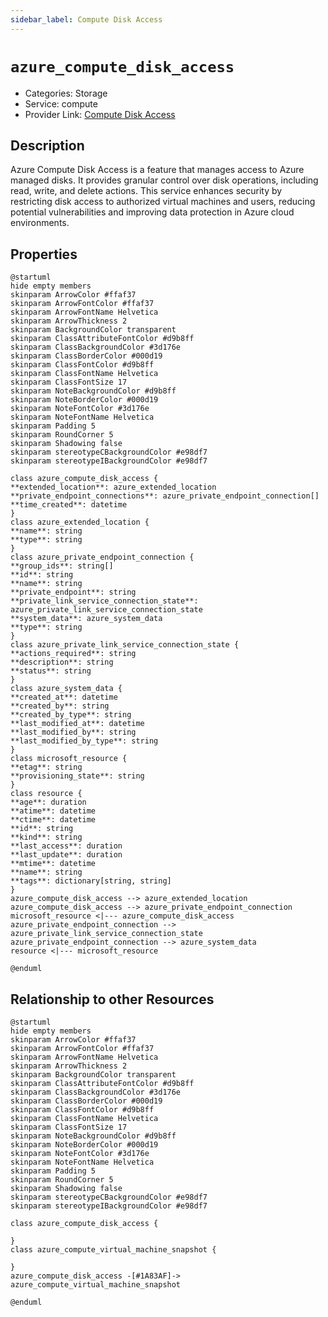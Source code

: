 ```yaml
---
sidebar_label: Compute Disk Access
---
```


# `azure_compute_disk_access`

- Categories: Storage
- Service: compute
- Provider Link: [Compute Disk Access](https://learn.microsoft.com/en-us/azure/virtual-machines/disks-types#disk-access)

## Description

Azure Compute Disk Access is a feature that manages access to Azure managed disks. It provides granular control over disk operations, including read, write, and delete actions. This service enhances security by restricting disk access to authorized virtual machines and users, reducing potential vulnerabilities and improving data protection in Azure cloud environments.

## Properties

<ZoomPanPinch>

```kroki imgType="plantuml" imgAlt="Diagram of Compute Disk Access data model"
@startuml
hide empty members
skinparam ArrowColor #ffaf37
skinparam ArrowFontColor #ffaf37
skinparam ArrowFontName Helvetica
skinparam ArrowThickness 2
skinparam BackgroundColor transparent
skinparam ClassAttributeFontColor #d9b8ff
skinparam ClassBackgroundColor #3d176e
skinparam ClassBorderColor #000d19
skinparam ClassFontColor #d9b8ff
skinparam ClassFontName Helvetica
skinparam ClassFontSize 17
skinparam NoteBackgroundColor #d9b8ff
skinparam NoteBorderColor #000d19
skinparam NoteFontColor #3d176e
skinparam NoteFontName Helvetica
skinparam Padding 5
skinparam RoundCorner 5
skinparam Shadowing false
skinparam stereotypeCBackgroundColor #e98df7
skinparam stereotypeIBackgroundColor #e98df7

class azure_compute_disk_access {
**extended_location**: azure_extended_location
**private_endpoint_connections**: azure_private_endpoint_connection[]
**time_created**: datetime
}
class azure_extended_location {
**name**: string
**type**: string
}
class azure_private_endpoint_connection {
**group_ids**: string[]
**id**: string
**name**: string
**private_endpoint**: string
**private_link_service_connection_state**: azure_private_link_service_connection_state
**system_data**: azure_system_data
**type**: string
}
class azure_private_link_service_connection_state {
**actions_required**: string
**description**: string
**status**: string
}
class azure_system_data {
**created_at**: datetime
**created_by**: string
**created_by_type**: string
**last_modified_at**: datetime
**last_modified_by**: string
**last_modified_by_type**: string
}
class microsoft_resource {
**etag**: string
**provisioning_state**: string
}
class resource {
**age**: duration
**atime**: datetime
**ctime**: datetime
**id**: string
**kind**: string
**last_access**: duration
**last_update**: duration
**mtime**: datetime
**name**: string
**tags**: dictionary[string, string]
}
azure_compute_disk_access --> azure_extended_location
azure_compute_disk_access --> azure_private_endpoint_connection
microsoft_resource <|--- azure_compute_disk_access
azure_private_endpoint_connection --> azure_private_link_service_connection_state
azure_private_endpoint_connection --> azure_system_data
resource <|--- microsoft_resource

@enduml
```

</ZoomPanPinch>

## Relationship to other Resources

<ZoomPanPinch>

```kroki imgType="plantuml" imgAlt="Diagram of Compute Disk Access resource relationships"
@startuml
hide empty members
skinparam ArrowColor #ffaf37
skinparam ArrowFontColor #ffaf37
skinparam ArrowFontName Helvetica
skinparam ArrowThickness 2
skinparam BackgroundColor transparent
skinparam ClassAttributeFontColor #d9b8ff
skinparam ClassBackgroundColor #3d176e
skinparam ClassBorderColor #000d19
skinparam ClassFontColor #d9b8ff
skinparam ClassFontName Helvetica
skinparam ClassFontSize 17
skinparam NoteBackgroundColor #d9b8ff
skinparam NoteBorderColor #000d19
skinparam NoteFontColor #3d176e
skinparam NoteFontName Helvetica
skinparam Padding 5
skinparam RoundCorner 5
skinparam Shadowing false
skinparam stereotypeCBackgroundColor #e98df7
skinparam stereotypeIBackgroundColor #e98df7

class azure_compute_disk_access {

}
class azure_compute_virtual_machine_snapshot {

}
azure_compute_disk_access -[#1A83AF]-> azure_compute_virtual_machine_snapshot

@enduml
```

</ZoomPanPinch>
